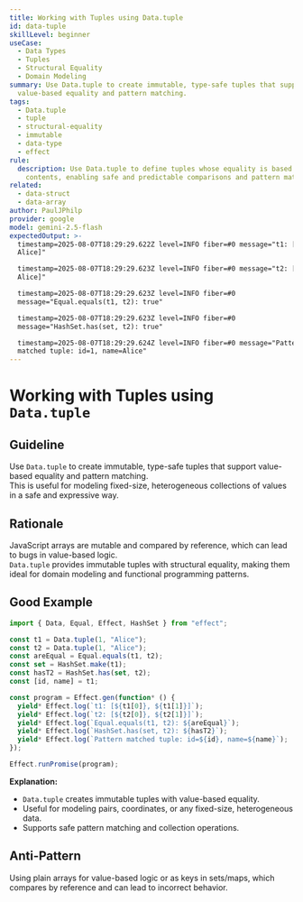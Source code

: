 ```yaml
---
title: Working with Tuples using Data.tuple
id: data-tuple
skillLevel: beginner
useCase:
  - Data Types
  - Tuples
  - Structural Equality
  - Domain Modeling
summary: Use Data.tuple to create immutable, type-safe tuples that support
  value-based equality and pattern matching.
tags:
  - Data.tuple
  - tuple
  - structural-equality
  - immutable
  - data-type
  - effect
rule:
  description: Use Data.tuple to define tuples whose equality is based on their
    contents, enabling safe and predictable comparisons and pattern matching.
related:
  - data-struct
  - data-array
author: PaulJPhilp
provider: google
model: gemini-2.5-flash
expectedOutput: >-
  timestamp=2025-08-07T18:29:29.622Z level=INFO fiber=#0 message="t1: [1,
  Alice]"

  timestamp=2025-08-07T18:29:29.623Z level=INFO fiber=#0 message="t2: [1,
  Alice]"

  timestamp=2025-08-07T18:29:29.623Z level=INFO fiber=#0
  message="Equal.equals(t1, t2): true"

  timestamp=2025-08-07T18:29:29.623Z level=INFO fiber=#0
  message="HashSet.has(set, t2): true"

  timestamp=2025-08-07T18:29:29.624Z level=INFO fiber=#0 message="Pattern
  matched tuple: id=1, name=Alice"
---
```


# Working with Tuples using `Data.tuple`

## Guideline

Use `Data.tuple` to create immutable, type-safe tuples that support value-based equality and pattern matching.  
This is useful for modeling fixed-size, heterogeneous collections of values in a safe and expressive way.

## Rationale

JavaScript arrays are mutable and compared by reference, which can lead to bugs in value-based logic.  
`Data.tuple` provides immutable tuples with structural equality, making them ideal for domain modeling and functional programming patterns.

## Good Example

```typescript
import { Data, Equal, Effect, HashSet } from "effect";

const t1 = Data.tuple(1, "Alice");
const t2 = Data.tuple(1, "Alice");
const areEqual = Equal.equals(t1, t2);
const set = HashSet.make(t1);
const hasT2 = HashSet.has(set, t2);
const [id, name] = t1;

const program = Effect.gen(function* () {
  yield* Effect.log(`t1: [${t1[0]}, ${t1[1]}]`);
  yield* Effect.log(`t2: [${t2[0]}, ${t2[1]}]`);
  yield* Effect.log(`Equal.equals(t1, t2): ${areEqual}`);
  yield* Effect.log(`HashSet.has(set, t2): ${hasT2}`);
  yield* Effect.log(`Pattern matched tuple: id=${id}, name=${name}`);
});

Effect.runPromise(program);

```

**Explanation:**  
- `Data.tuple` creates immutable tuples with value-based equality.
- Useful for modeling pairs, coordinates, or any fixed-size, heterogeneous data.
- Supports safe pattern matching and collection operations.

## Anti-Pattern

Using plain arrays for value-based logic or as keys in sets/maps, which compares by reference and can lead to incorrect behavior.